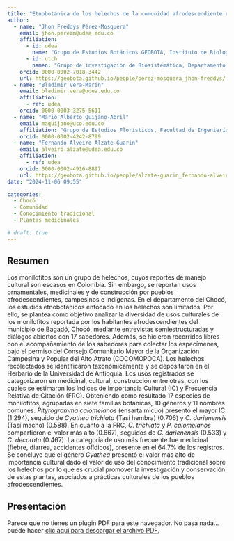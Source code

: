 ```yaml
---
title: "Etnobotánica de los helechos de la comunidad afrodescendiente en el Alto Atrato-Chocó, Colombia"
author:
  - name: "Jhon Freddys Pérez-Mosquera"
    email: jhon.perezm@udea.edu.co
    affiliation:
      - id: udea
        name: "Grupo de Estudios Botánicos GEOBOTA, Instituto de Biología, Facultad de Ciencias Exactas y Naturales, Universidad de Antioquia UdeA"
      - id: utch
        namen: "Grupo de investigación de Biosistemática, Departamento de Biología, Programa de Biología, Facultad de Ciencias Naturales y Exactas, Universidad Tecnológica del Chocó Diego Luis Córdoba"
    orcid: 0000-0002-7018-3442
    url: https://geobota.github.io/people/perez-mosquera_jhon-freddys/
  - name: "Bladimir Vera-Marín"
    email: bladimir.vera@udea.edu.co
    affiliation:
      - ref: udea
    orcid: 0000-0003-3275-5611
  - name: "Mario Alberto Quijano-Abril"
    email: maquijano@uco.edu.co
    affiliation: "Grupo de Estudios Florísticos, Facultad de Ingenierías, Universidad Católica de Oriente"
    orcid: 0000-0002-4242-8799
  - name: "Fernando Alveiro Alzate-Guarin"
    email: alveiro.alzate@udea.edu.co
    affiliation:
      - ref: udea
    orcid: 0000-0002-4916-8897
    url: https://geobota.github.io/people/alzate-guarin_fernando-alveiro/
date: "2024-11-06 09:55"

categories:
  - Chocó
  - Comunidad
  - Conocimiento tradicional
  - Plantas medicinales

# draft: true
---
```


## Resumen

Los monilofitos son un grupo de helechos, cuyos reportes de manejo cultural son escasos en Colombia. Sin embargo, se reportan usos ornamentales, medicinales y de construcción por pueblos afrodescendientes, campesinos e indígenas. En el departamento del Chocó, los estudios etnobotánicos enfocado en los helechos son limitados. Por ello, se plantea como objetivo analizar la diversidad de usos culturales de los monilofitos reportada por los habitantes afrodescendientes del municipio de Bagadó, Chocó, mediante entrevistas semiestructuradas y diálogos abiertos con 17 sabedores. Además, se hicieron recorridos libres con el acompañamiento de los sabedores para colectar los especímenes, bajo el permiso del Consejo Comunitario Mayor de la Organización Campesina y Popular del Alto Atrato (COCOMOPOCA). Los helechos recolectados se identificaron taxonómicamente y se depositaron en el Herbario de la Universidad de Antioquia. Los usos registrados se categorizaron en medicinal, cultural, construcción entre otras, con los cuales se estimaron los índices de Importancia Cultural (IC) y Frecuencia Relativa de Citación (FRC). Obteniendo como resultado 17 especies de monilofitos, agrupadas en siete familias botánicas, 10 géneros y 11 nombres comunes. *Pityrogramma calomelanos* (ensarta micuo) presentó el mayor IC (1.294), seguido de *Cyathea trichiata* (Tasí hembra) (0.706) y *C. darienensis* (Tasí macho) (0.588). En cuanto a la FRC, *C. trichiata* y *P. calomelanos* compartieron el valor más alto (0.667), seguidos de *C. darienensis* (0.533) y *C. decorata* (0.467). La categoría de uso más frecuente fue medicinal (fiebre, diarrea, accidentes ofídicos), presente en el 64.7% de los registros. Se concluye que el género *Cyathea* presentó el valor más alto de importancia cultural dado el valor de uso del conocimiento tradicional sobre los helechos por lo que es crucial promover la investigación y conservación de estas plantas, asociados a prácticas culturales de los pueblos afrodescendientes.

## Presentación

```{=html}
<object data="presentacion_xii-ccb.pdf" type="application/pdf" width="800" height="460">
    <p>Parece que no tienes un plugin PDF para este navegador.
    No pasa nada… puede hacer <a href="presentacion_xii-ccb.pdf">clic aquí
    para descargar el archivo PDF.</a></p>
</object>
```

<!-- ## Citación -->
